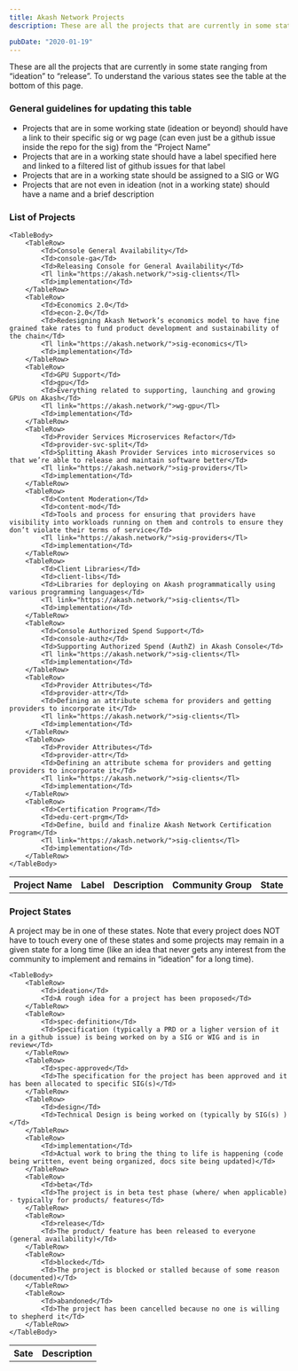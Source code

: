 ```yaml
---
title: Akash Network Projects
description: These are all the projects that are currently in some state ranging from “ideation” to “release”. To understand the various states see the table at the bottom of this page.

pubDate: "2020-01-19"
---
```



These are all the projects that are currently in some state ranging from “ideation” to “release”. To understand the various states see the table at the bottom of this page.

### General guidelines for updating this table

- Projects that are in some working state (ideation or beyond) should have a link to their specific sig or wg page (can even just be a github issue inside the repo for the sig) from the “Project Name”
- Projects that are in a working state should have a label specified here and linked to a filtered list of github issues for that label
- Projects that are in a working state should be assigned to a SIG or WG
- Projects that are not even in ideation (not in a working state) should have a name and a brief description

### List of Projects

<Table>
    <TableHead>
        <TableRow>
            <Th>Project Name</Th>
            <Th>Label</Th>
            <Th>Description</Th>
            <Th>Community Group</Th>
            <Th>State</Th>
        </TableRow>
    </TableHead>

    <TableBody>
        <TableRow>
            <Td>Console General Availability</Td>
            <Td>console-ga</Td>
            <Td>Releasing Console for General Availability</Td>
            <Tl link="https://akash.network/">sig-clients</Tl>
            <Td>implementation</Td>
        </TableRow>
        <TableRow>
            <Td>Economics 2.0</Td>
            <Td>econ-2.0</Td>
            <Td>Redesigning Akash Network’s economics model to have fine grained take rates to fund product development and sustainability of the chain</Td>
            <Tl link="https://akash.network/">sig-economics</Tl>
            <Td>implementation</Td>
        </TableRow>
        <TableRow>
            <Td>GPU Support</Td>
            <Td>gpu</Td>
            <Td>Everything related to supporting, launching and growing GPUs on Akash</Td>
            <Tl link="https://akash.network/">wg-gpu</Tl>
            <Td>implementation</Td>
        </TableRow>
        <TableRow>
            <Td>Provider Services Microservices Refactor</Td>
            <Td>provider-svc-split</Td>
            <Td>Splitting Akash Provider Services into microservices so that we’re able to release and maintain software better</Td>
            <Tl link="https://akash.network/">sig-providers</Tl>
            <Td>implementation</Td>
        </TableRow>
        <TableRow>
            <Td>Content Moderation</Td>
            <Td>content-mod</Td>
            <Td>Tools and process for ensuring that providers have visibility into workloads running on them and controls to ensure they don’t violate their terms of service</Td>
            <Tl link="https://akash.network/">sig-providers</Tl>
            <Td>implementation</Td>
        </TableRow>
        <TableRow>
            <Td>Client Libraries</Td>
            <Td>client-libs</Td>
            <Td>Libraries for deploying on Akash programmatically using various programming languages</Td>
            <Tl link="https://akash.network/">sig-clients</Tl>
            <Td>implementation</Td>
        </TableRow>
        <TableRow>
            <Td>Console Authorized Spend Support</Td>
            <Td>console-authz</Td>
            <Td>Supporting Authorized Spend (AuthZ) in Akash Console</Td>
            <Tl link="https://akash.network/">sig-clients</Tl>
            <Td>implementation</Td>
        </TableRow>
        <TableRow>
            <Td>Provider Attributes</Td>
            <Td>provider-attr</Td>
            <Td>Defining an attribute schema for providers and getting providers to incorporate it</Td>
            <Tl link="https://akash.network/">sig-clients</Tl>
            <Td>implementation</Td>
        </TableRow>
        <TableRow>
            <Td>Provider Attributes</Td>
            <Td>provider-attr</Td>
            <Td>Defining an attribute schema for providers and getting providers to incorporate it</Td>
            <Tl link="https://akash.network/">sig-clients</Tl>
            <Td>implementation</Td>
        </TableRow>
        <TableRow>
            <Td>Certification Program</Td>
            <Td>edu-cert-prgm</Td>
            <Td>Define, build and finalize Akash Network Certification Program</Td>
            <Tl link="https://akash.network/">sig-clients</Tl>
            <Td>implementation</Td>
        </TableRow>
    </TableBody>

</Table>

### Project States

A project may be in one of these states. Note that every project does NOT have to touch every one of these states and some projects may remain in a given state for a long time (like an idea that never gets any interest from the community to implement and remains in “ideation” for a long time).

<Table>
    <TableHead>
        <TableRow>
            <Th>Sate</Th>
            <Th>Description</Th>
        </TableRow>
    </TableHead>

    <TableBody>
        <TableRow>
            <Td>ideation</Td>
            <Td>A rough idea for a project has been proposed</Td>
        </TableRow>
        <TableRow>
            <Td>spec-definition</Td>
            <Td>Specification (typically a PRD or a ligher version of it in a github issue) is being worked on by a SIG or WIG and is in review</Td>
        </TableRow>
        <TableRow>
            <Td>spec-approved</Td>
            <Td>The specification for the project has been approved and it has been allocated to specific SIG(s)</Td>
        </TableRow>
        <TableRow>
            <Td>design</Td>
            <Td>Technical Design is being worked on (typically by SIG(s) )</Td>
        </TableRow>
        <TableRow>
            <Td>implementation</Td>
            <Td>Actual work to bring the thing to life is happening (code being written, event being organized, docs site being updated)</Td>
        </TableRow>
        <TableRow>
            <Td>beta</Td>
            <Td>The project is in beta test phase (where/ when applicable) - typically for products/ features</Td>
        </TableRow>
        <TableRow>
            <Td>release</Td>
            <Td>The product/ feature has been released to everyone (general availability)</Td>
        </TableRow>
        <TableRow>
            <Td>blocked</Td>
            <Td>The project is blocked or stalled because of some reason (documented)</Td>
        </TableRow>
        <TableRow>
            <Td>abandoned</Td>
            <Td>The project has been cancelled because no one is willing to shepherd it</Td>
        </TableRow>
    </TableBody>

</Table>
